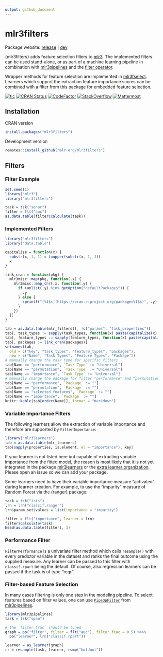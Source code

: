 ```yaml
---
output: github_document
---
```


# mlr3filters

Package website: [release](https://mlr3filters.mlr-org.com/) | [dev](https://mlr3filters.mlr-org.com/dev/)

{mlr3filters} adds feature selection filters to [mlr3](https://mlr3.mlr-org.com).
The implemented filters can be used stand-alone, or as part of a machine learning pipeline in combination with
[mlr3pipelines](https://mlr3pipelines.mlr-org.com) and the [filter operator](https://mlr3pipelines.mlr-org.com/reference/mlr_pipeops_filter.html).

Wrapper methods for feature selection are implemented in [mlr3fselect](https://mlr3fselect.mlr-org.com).
Learners which support the extraction feature importance scores can be combined with a filter from this package for embedded feature selection.

<!-- badges: start -->
[![tic](https://github.com/mlr-org/mlr3filters/workflows/tic/badge.svg?branch=master)](https://github.com/mlr-org/mlr3filters/actions)
[![CRAN Status](https://www.r-pkg.org/badges/version/mlr3filters)](https://cran.r-project.org/package=mlr3filters)
[![CodeFactor](https://www.codefactor.io/repository/github/mlr-org/mlr3filters/badge)](https://www.codefactor.io/repository/github/mlr-org/mlr3filters)
[![StackOverflow](https://img.shields.io/badge/stackoverflow-mlr3-orange.svg)](https://stackoverflow.com/questions/tagged/mlr3)
[![Mattermost](https://img.shields.io/badge/chat-mattermost-orange.svg)](https://lmmisld-lmu-stats-slds.srv.mwn.de/mlr_invite/)
<!-- badges: end -->

## Installation

CRAN version

```r
install.packages("mlr3filters")
```

Development version

```r
remotes::install_github("mlr-org/mlr3filters")
```

## Filters

### Filter Example

```r
set.seed(1)
library("mlr3")
library("mlr3filters")

task = tsk("sonar")
filter = flt("auc")
as.data.table(filter$calculate(task))
```

### Implemented Filters

```r
library("mlr3filters")
library("data.table")

capitalize = function(x) {
  substr(x, 1, 1) = toupper(substr(x, 1, 1))
  x
}

link_cran = function(pkg) {
  mlr3misc::map(pkg, function(.x) {
    mlr3misc::map_chr(.x, function(.y) {
      if (unlist(.y) %in% getOption("defaultPackages")) {
        .y
      } else {
        sprintf("[%1$s](https://cran.r-project.org/package=%1$s)", .y)
      }
    })
  })
}

tab = as.data.table(mlr_filters)[, !c("params", "task_properties")]
tab[, task_types := sapply(task_types, function(x) paste(capitalize(x), collapse = " & "))]
tab[, feature_types := sapply(feature_types, function(x) paste(capitalize(x), collapse = ", "))]
tab[, packages := link_cran(packages)]
setnames(tab,
  old = c("key", "task_types", "feature_types", "packages"),
  new = c("Name", "Task Types", "Feature Types", "Package"))
# manually change the task type for specific filters
tab[Name == "performance", `Task Type` := "Universal"]
tab[Name == "permutation", `Task Type` := "Universal"]
tab[Name == "importance", `Task Type` := "Universal"]
# manually change the package for filter "performance" and "parmutation"
tab[Name == "performance", `Package` := ""]
tab[Name == "permutation", `Package` := ""]
tab[Name == "selected_features", `Package` := ""]
tab[Name == "importance", `Package` := ""]
knitr::kable(tab[order(Name)], format = "markdown")
```

### Variable Importance Filters

The following learners allow the extraction of variable importance and therefore are supported by `FilterImportance`:

```r
library("mlr3learners")
tab = as.data.table(mlr_learners)
tab[sapply(properties, is.element, el = "importance"), key]
```

If your learner is not listed here but capable of extracting variable importance from the fitted model, the reason is most likely that it is not yet integrated in the package [mlr3learners](https://github.com/mlr-org/mlr3learners) or the [extra learner organization](https://github.com/mlr3learners).
Please open an issue so we can add your package.

Some learners need to have their variable importance measure "activated" during learner creation.
For example, to use the "impurity" measure of Random Forest via the {ranger} package:

```r
task = tsk("iris")
lrn = lrn("classif.ranger")
lrn$param_set$values = list(importance = "impurity")

filter = flt("importance", learner = lrn)
filter$calculate(task)
head(as.data.table(filter), 3)
```

### Performance Filter

`FilterPerformance` is a univariate filter method which calls `resample()` with every predictor variable in the dataset and ranks the final outcome using the supplied measure.
Any learner can be passed to this filter with `classif.rpart` being the default.
Of course, also regression learners can be passed if the task is of type "regr".


### Filter-based Feature Selection

In many cases filtering is only one step in the modeling pipeline.
To select features based on filter values, one can use [`PipeOpFilter`](https://mlr3pipelines.mlr-org.com/reference/mlr_pipeops_filter.html) from [mlr3pipelines](https://github.com/mlr-org/mlr3pipelines).

```r
library(mlr3pipelines)
task = tsk("spam")

# the `filter.frac` should be tuned
graph = po("filter", filter = flt("auc"), filter.frac = 0.5) %>>%
  po("learner", lrn("classif.rpart"))

learner = as_learner(graph)
rr = resample(task, learner, rsmp("holdout"))
```
